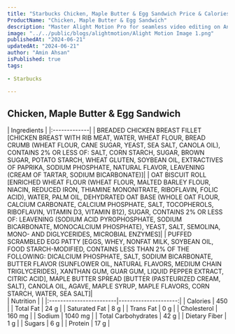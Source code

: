 ```yaml
---
title: "Starbucks Chicken, Maple Butter & Egg Sandwich Price & Calories"
ProductName: "Chicken, Maple Butter & Egg Sandwich" 
description: "Master Alight Motion Pro for seamless video editing on Android, iOS, and Tablets with our ultimate guide, unlocking advanced features and elevating your skills in 2024!"
image: "../../public/blogs/alightmotion/Alight Motion Image 1.png"
publishedAt: "2024-06-21"
updatedAt: "2024-06-21"
author: "Amin Ahsan"
isPublished: true
tags:
 
- Starbucks
      
---
```


 
## Chicken, Maple Butter & Egg Sandwich 
 
<div className="tables-container">
  <div className="table-wrapper">
    | Ingredients  |  
    |:-------------|
    | BREADED CHICKEN BREAST FILLET [CHICKEN BREAST WITH RIB MEAT, WATER, WHEAT FLOUR, BREAD CRUMB (WHEAT FLOUR, CANE SUGAR, YEAST, SEA SALT, CANOLA OIL), CONTAINS 2% OR LESS OF: SALT, CORN STARCH, SUGAR, BROWN SUGAR, POTATO STARCH, WHEAT GLUTEN, SOYBEAN OIL, EXTRACTIVES OF PAPRIKA, SODIUM PHOSPHATE, NATURAL FLAVOR, LEAVENING (CREAM OF TARTAR, SODIUM BICARBONATE)]|
    | OAT BISCUIT ROLL [ENRICHED WHEAT FLOUR (WHEAT FLOUR, MALTED BARLEY FLOUR, NIACIN, REDUCED IRON, THIAMINE MONONITRATE, RIBOFLAVIN, FOLIC ACID), WATER, PALM OIL, DEHYDRATED OAT BASE (WHOLE OAT FLOUR, CALCIUM CARBONATE, CALCIUM PHOSPHATE, SALT, TOCOPHEROLS, RIBOFLAVIN, VITAMIN D3, VITAMIN B12), SUGAR, CONTAINS 2% OR LESS OF: LEAVENING (SODIUM ACID PYROPHOSPHATE, SODIUM BICARBONATE, MONOCALCIUM PHOSPHATE), YEAST, SALT, SEMOLINA, MONO- AND DIGLYCERIDES, MICROBIAL ENZYMES]|
    | PUFFED SCRAMBLED EGG PATTY [EGGS, WHEY, NONFAT MILK, SOYBEAN OIL, FOOD STARCH-MODIFIED, CONTAINS LESS THAN 2% OF THE FOLLOWING: DICALCIUM PHOSPHATE, SALT, SODIUM BICARBONATE, BUTTER FLAVOR (SUNFLOWER OIL, NATURAL FLAVORS, MEDIUM CHAIN TRIGLYCERIDES), XANTHAN GUM, GUAR GUM, LIQUID PEPPER EXTRACT, CITRIC ACID], MAPLE BUTTER SPREAD [BUTTER (PASTEURIZED CREAM, SALT), CANOLA OIL, AGAVE, MAPLE SYRUP, MAPLE FLAVORS, CORN STARCH, WATER, SEA SALT]|
  </div>
  <div className="table-wrapper">
    | Nutrition               |                      |  
    |:------------------------|---------------------:|
    | Calories                | 450                  |
    | Total Fat               | 24 g                 |
    | Saturated Fat           | 8 g                  |
    | Trans Fat               | 0 g                  |
    | Cholesterol             | 160 mg               |
    | Sodium                  | 1040 mg              |
    | Total Carbohydrates     | 42 g                 |
    | Dietary Fiber           | 1 g                  |
    | Sugars                  | 6 g                  |
    | Protein                 | 17 g                 |
  </div>
</div>
<style jsx>{`
  .tables-container {
    display: flex;
    flex-direction: row;
    gap: 30px;
  }
  .table-wrapper {
    width: 500px; /* Adjust as needed */
  }
  @media (max-width: 768px) {
    .tables-container {
      flex-direction: column;
      gap: 0px; /* Adjust as needed */
    }
    .table-wrapper {
      width: 100%; /* Adjust as needed */
    }
  }
`}</style>